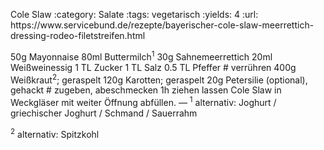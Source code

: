 Cole Slaw
:category: Salate
:tags: vegetarisch
:yields: 4
:url: https://www.servicebund.de/rezepte/bayerischer-cole-slaw-meerrettich-dressing-rodeo-filetstreifen.html

50g Mayonnaise
80ml Buttermilch^1^
30g Sahnemeerrettich
20ml Weißweinessig
1 TL Zucker
1 TL Salz
0.5 TL Pfeffer
# verrühren
400g Weißkraut^2^; geraspelt
120g Karotten; geraspelt
20g Petersilie (optional), gehackt
# zugeben, abeschmecken
  1h ziehen lassen
  Cole Slaw in Weckgläser mit weiter Öffnung abfüllen.
---
^1^ alternativ: Joghurt / griechischer Joghurt / Schmand / Sauerrahm

^2^ alternativ: Spitzkohl

